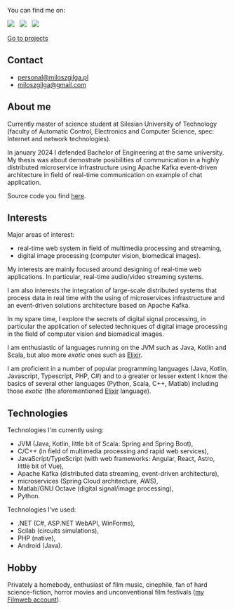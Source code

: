 You can find me on:

[![](https://img.shields.io/badge/github-808080?style=for-the-badge&logo=github)](https://github.com/milosz08) &nbsp;
[![](https://img.shields.io/badge/linkedin-%230077B5.svg?style=for-the-badge&logo=linkedin&logoColor=white)](https://www.linkedin.com/in/miłosz-gilga-477201219/) &nbsp;
[![](https://img.shields.io/badge/-Stackoverflow-FE7A16?style=for-the-badge&logo=stack-overflow&logoColor=white)](https://stackoverflow.com/users/18847390/milosz08) &nbsp;

[Go to projects](/en/projects)

## Contact

- [personal@miloszgilga.pl](mailto:personal@miloszgilga.pl)
- [miloszgilga@gmail.com](mailto:miloszgilga@gmail.com)

## About me

Currently master of science student at Silesian University of Technology (faculty of Automatic Control, Electronics and
Computer Science, spec: Internet and network technologies).

In january 2024 I defended Bachelor of Engineering at the same university. My thesis was about demostrate posibilities
of communication in a highly distributed microservice infrastructure using Apache Kafka event-driven architecture in
field of real-time communication on example of chat application.

Source code you find [here](https://github.com/visphere).

## Interests

Major areas of interest:
- real-time web system in field of multimedia processing and streaming,
- digital image processing (computer vision, biomedical images).

My interests are mainly focused around designing of real-time web applications. In particular, real-time audio/video
streaming systems.

I am also interests the integration of large-scale distributed systems that process data in real time with the using of
microservices infrastructure and an event-driven solutions architecture based on Apache Kafka.

In my spare time, I explore the secrets of digital signal processing, in particular the application of selected techniques of
digital image processing in the field of computer vision and biomedical images.

I am enthusiastic of languages running on the JVM such as Java, Kotlin and Scala, but also more _exotic_ ones such as
[Elixir](https://elixir-lang.org).

I am proficient in a number of popular programming languages (Java, Kotlin, Javascript, Typescript, PHP, C#) and to a
greater or lesser extent I know the basics of several other languages (Python, Scala, C++, Matlab) including those
_exotic_ (the aforementioned [Elixir](https://elixir-lang.org) language).

## Technologies

Technologies I'm currently using:

- JVM (Java, Kotlin, little bit of Scala: Spring and Spring Boot),
- C/C++ (in field of multimedia processing and rapid web services),
- JavaScript/TypeScript (with web frameworks: Angular, React, Astro, little bit of Vue),
- Apache Kafka (distributed data streaming, event-driven architecture),
- microservices (Spring Cloud architecture, AWS),
- Matlab/GNU Octave (digital signal/image processing),
- Python.

Technologies I've used:

- .NET (C#, ASP.NET WebAPI, WinForms),
- Scilab (circuits simulations),
- PHP (native),
- Android (Java).

## Hobby

Privately a homebody, enthusiast of film music, cinephile, fan of hard science-fiction, horror movies and unconventional
film festivals ([my Filmweb account](https://www.filmweb.pl/user/miloszgilga)).
